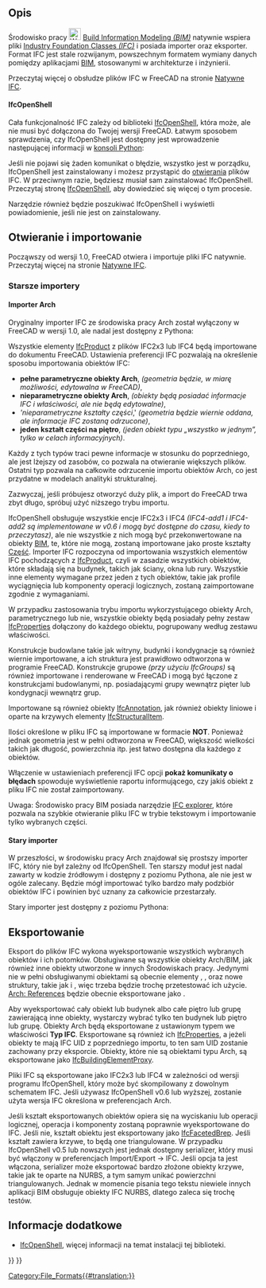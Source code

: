 <languages/>

{{Docnav/pl
|[[Native_IFC/pl|Natywne IFC]]
|[[Arch_DAE/pl|DAE]]|
|[[BIM_Workbench/pl|Środowisko pracy BIM]]
|IconL=
|IconR=
|IconC=Workbench_BIM.svg
}}

{{TOCright}}

<span id="Description"></span>
==Opis==

<div class="mw-translate-fuzzy">
Środowisko pracy [[File:Workbench_BIM.svg|24px]] [[BIM_Workbench/pl|Build Information Modeling ''(BIM)'']] natywnie wspiera pliki [http://en.wikipedia.org/wiki/Industry_Foundation_Classes Industry Foundation Classes ''(IFC)''] i posiada importer oraz eksporter. Format IFC jest stale rozwijanym, powszechnym formatem wymiany danych pomiędzy aplikacjami [http://en.wikipedia.org/wiki/Building_Information_Modeling BIM], stosowanymi w architekturze i inżynierii.
</div>

Przeczytaj więcej o obsłudze plików IFC w FreeCAD na stronie [[Native_IFC/pl|Natywne IFC]].

==== IfcOpenShell ====

Cała funkcjonalność IFC zależy od biblioteki [http://ifcopenshell.org IfcOpenShell], która może, ale nie musi być dołączona do Twojej wersji FreeCAD. Łatwym sposobem sprawdzenia, czy IfcOpenShell jest dostępny jest wprowadzenie następującej informacji w [[Python_console|konsoli Python]]:

{{Code|code=
import ifcopenshell
}}

Jeśli nie pojawi się żaden komunikat o błędzie, wszystko jest w porządku, IfcOpenShell jest zainstalowany i możesz przystąpić do [[Std_Open/pl|otwierania]] plików IFC. W przeciwnym razie, będziesz musiał sam zainstalować IfcOpenShell. Przeczytaj stronę [[IfcOpenShell/pl|IfcOpenShell]], aby dowiedzieć się więcej o tym procesie.

{{Emphasis|Uwaga:}} Narzędzie {{Button|[[File:BIM_Setup.svg|16px]] [[BIM Setup|BIM Setup]]}} również będzie poszukiwać IfcOpenShell i wyświetli powiadomienie, jeśli nie jest on zainstalowany.

<span id="Opening_and_Importing"></span>
==Otwieranie i importowanie==

Począwszy od wersji 1.0, FreeCAD otwiera i importuje pliki IFC natywnie. Przeczytaj więcej na stronie [[Native_IFC/pl|Natywne IFC]].

<span id="Older_importers"></span>
=== Starsze importery ===

<span id="The_Arch_importer"></span>
==== Importer Arch ====

Oryginalny importer IFC ze środowiska pracy Arch został wyłączony w FreeCAD w wersji 1.0, ale nadal jest dostępny z Pythona:

{{Code|code=
from importers import importIFC
importIFC.open("C:\\Path\\To\\My\\File.ifc")
}}

<div class="mw-translate-fuzzy">
Wszystkie elementy [http://www.buildingsmart-tech.org/ifc/IFC4/Add1/html/schema/ifckernel/lexical/ifcproduct.htm IfcProduct] z plików IFC2x3 lub IFC4 będą importowane do dokumentu FreeCAD. Ustawienia preferencji IFC pozwalają na określenie sposobu importowania obiektów IFC: 
* '''pełne parametryczne obiekty Arch''', ''(geometria będzie, w miarę możliwości, edytowalna w FreeCAD)'', 
* '''nieparametryczne obiekty Arch''', ''(obiekty będą posiadać informacje IFC i właściwości, ale nie będą edytowalne)'', 
* '''nieparametryczne kształty części'',' ''(geometria będzie wiernie oddana, ale informacje IFC zostaną odrzucone)'', 
* '''jeden kształt części na piętro''', ''(jeden obiekt typu „wszystko w jednym”, tylko w celach informacyjnych)''.
</div>

Każdy z tych typów traci pewne informacje w stosunku do poprzedniego, ale jest lżejszy od zasobów, co pozwala na otwieranie większych plików. Ostatni typ pozwala na całkowite odrzucenie importu obiektów Arch, co jest przydatne w modelach analityki strukturalnej. 

Zazwyczaj, jeśli próbujesz otworzyć duży plik, a import do FreeCAD trwa zbyt długo, spróbuj użyć niższego trybu importu.

<div class="mw-translate-fuzzy">
IfcOpenShell obsługuje wszystkie encje IFC2x3 i IFC4 ''(IFC4-add1 i IFC4-add2 są implementowane w v0.6 i mogą być dostępne do czasu, kiedy to przeczytasz)'', ale nie wszystkie z nich mogą być przekonwertowane na obiekty [[BIM_Workbench/pl|BIM]], te, które nie mogą, zostaną importowane jako proste kształty [[Part_Workbench/pl|Część]]. Importer IFC rozpoczyna od importowania wszystkich elementów IFC pochodzących z [http://standards.buildingsmart.org/IFC/RELEASE/IFC2x3/TC1/HTML/ifckernel/lexical/ifcproduct.htm IfcProduct], czyli w zasadzie wszystkich obiektów, które składają się na budynek, takich jak ściany, okna lub rury. Wszystkie inne elementy wymagane przez jeden z tych obiektów, takie jak profile wyciągnięcia lub komponenty operacji logicznych, zostaną zaimportowane zgodnie z wymaganiami.
</div>

<div class="mw-translate-fuzzy">
W przypadku zastosowania trybu importu wykorzystującego obiekty Arch, parametrycznego lub nie, wszystkie obiekty będą posiadały pełny zestaw [http://www.buildingsmart-tech.org/ifc/IFC4/Add1/html/schema/ifcpropertyresource/lexical/ifcproperty.htm IfcProperties] dołączony do każdego obiektu, pogrupowany według zestawu właściwości.
</div>

Konstrukcje budowlane takie jak witryny, budynki i kondygnacje są również wiernie importowane, a ich struktura jest prawidłowo odtworzona w programie FreeCAD. Konstrukcje grupowe ''(przy użyciu IfcGroups)'' są również importowane i renderowane w FreeCAD i mogą być łączone z konstrukcjami budowlanymi, np. posiadającymi grupy wewnątrz pięter lub kondygnacji wewnątrz grup.

<div class="mw-translate-fuzzy">
Importowane są również obiekty [http://www.buildingsmart-tech.org/ifc/IFC4/Add1/html/schema/ifcproductextension/lexical/ifcannotation.htm IfcAnnotation], jak również obiekty liniowe i oparte na krzywych elementy [http://www.buildingsmart-tech.org/ifc/IFC4/Add1/html/schema/ifcstructuralanalysisdomain/lexical/ifcstructuralitem.htm IfcStructuralItem].
</div>

Ilości określone w pliku IFC są importowane w formacie '''NOT'''. Ponieważ jednak geometria jest w pełni odtworzona w FreeCAD, większość wielkości takich jak długość, powierzchnia itp. jest łatwo dostępna dla każdego z obiektów.

Włączenie w ustawieniach preferencji IFC opcji '''pokaż komunikaty o błędach''' spowoduje wyświetlenie raportu informującego, czy jakiś obiekt z pliku IFC nie został zaimportowany.

Uwaga: Środowisko pracy BIM posiada narzędzie [[BIM_IfcExplorer|IFC explorer]], które pozwala na szybkie otwieranie pliku IFC w trybie tekstowym i importowanie tylko wybranych części.

<span id="The_legacy_importer"></span>
==== Stary importer ====

W przeszłości, w środowisku pracy Arch znajdował się prostszy importer IFC, który nie był zależny od IfcOpenShell. Ten starszy moduł jest nadal zawarty w kodzie źródłowym i dostępny z poziomu Pythona, ale nie jest w ogóle zalecany. Będzie mógł importować tylko bardzo mały podzbiór obiektów IFC i powinien być uznany za całkowicie przestarzały.

Stary importer jest dostępny z poziomu Pythona:

{{Code|code=
from importers import importIFClegacy
importIFClegacy.open("C:\\Path\\To\\My\\File.ifc")
}}

<span id="Exporting"></span>
==Eksportowanie==

Eksport do plików IFC wykona wyeksportowanie wszystkich wybranych obiektów i ich potomków. Obsługiwane są wszystkie obiekty Arch/BIM, jak również inne obiekty utworzone w innych Środowiskach pracy. Jedynymi nie w pełni obsługiwanymi obiektami są obecnie elementy
{{Button|[[File:PartDesign_Body.svg|16px]] [[PartDesign_Body|PartDesign Bodies]]}}, {{Button|[[File:Std_Part.svg|16px]] [[Std_Part|Std Parts]]}}, oraz nowe struktury, takie jak {{Button|[[File:Link.svg|16px]] [[Std_LinkMake|App: Links]]}} i {{Button|[[File:LinkGroup.svg|16px]] LinkGroups}}, więc trzeba będzie trochę przetestować ich użycie. [[Arch_Reference|Arch: References]] będzie obecnie eksportowane jako {{incode|IfcBuildingElementProxies}}.

<div class="mw-translate-fuzzy">
Aby wyeksportować cały obiekt lub budynek albo całe piętro lub grupę zawierającą inne obiekty, wystarczy wybrać tylko ten budynek lub piętro lub grupę. Obiekty Arch będą eksportowane z ustawionym typem we właściwości '''Typ IFC'''. Eksportowane są również ich [http://www.buildingsmart-tech.org/ifc/IFC4/Add1/html/schema/ifcpropertyresource/lexical/ifcproperty.htm IfcProperties], a jeżeli obiekty te mają IFC UID z poprzedniego importu, to ten sam UID zostanie zachowany przy eksporcie. Obiekty, które nie są obiektami typu Arch, są eksportowane jako [http://www.buildingsmart-tech.org/ifc/IFC4/Add1/html/schema/ifcsharedbldgelements/lexical/ifcbuildingelementproxy.htm IfcBuildingElementProxy].
</div>

Pliki IFC są eksportowane jako IFC2x3 lub IFC4 w zależności od wersji programu IfcOpenShell, który może być skompilowany z dowolnym schematem IFC. Jeśli używasz IfcOpenShell v0.6 lub wyższej, zostanie użyta wersja IFC określona w preferencjach Arch.

<div class="mw-translate-fuzzy">
Jeśli kształt eksportowanych obiektów opiera się na wyciskaniu lub operacji logicznej, operacja i komponenty zostaną poprawnie wyeksportowane do IFC. Jeśli nie, kształt obiektu jest eksportowany jako [http://www.buildingsmart-tech.org/ifc/IFC4x1/html/schema/ifcgeometricmodelresource/lexical/ifcfacetedbrep.htm IfcFacetedBrep]. Jeśli kształt zawiera krzywe, to będą one triangulowane. W przypadku IfcOpenShell v0.5 lub nowszych jest jednak dostępny serializer, który musi być włączony w preferencjach Import/Export → IFC. Jeśli opcja ta jest włączona, serializer może eksportować bardzo złożone obiekty krzywe, takie jak te oparte na NURBS, a tym samym unikać powierzchni triangulowanych. Jednak w momencie pisania tego tekstu niewiele innych aplikacji BIM obsługuje obiekty IFC NURBS, dlatego zaleca się trochę testów.
</div>

<span id="Further_information"></span>
==Informacje dodatkowe==

* [[IfcOpenShell|IfcOpenShell]], więcej informacji na temat instalacji tej biblioteki.


{{Docnav/pl
|[[Native_IFC/pl|Natywne IFC]]
|[[Arch_DAE/pl|DAE]]|
|[[BIM_Workbench/pl|Środowisko pracy BIM]]
|IconL=
|IconR=
|IconC=Workbench_BIM.svg
}}

{{BIM_Tools_navi{{#translation:}}}}
{{Userdocnavi{{#translation:}}}}
[[Category:File_Formats{{#translation:}}]]